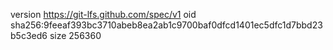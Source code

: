 version https://git-lfs.github.com/spec/v1
oid sha256:9feeaf393bc3710abeb8ea2ab1c9700baf0dfcd1401ec5dfc1d7bbd23b5c3ed6
size 256360

